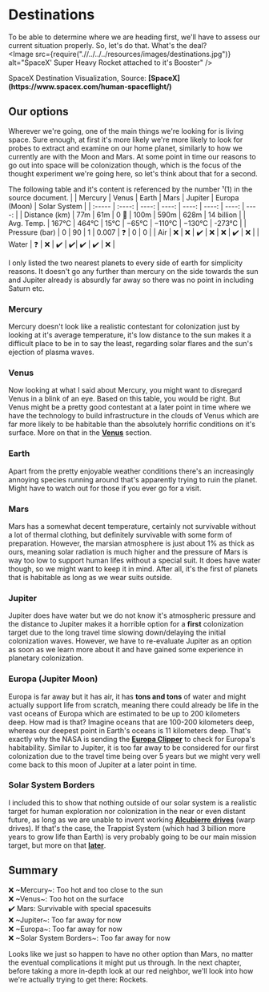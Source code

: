 
# Destinations <br />

To be able to determine where we are heading first, we'll have to assess our current situation properly. So, let's do that. What's the deal?
<br />
<Image src={require(".//../../../resources/images/destinations.jpg")} alt="SpaceX' Super Heavy Rocket attached to it's Booster" />
<p>SpaceX Destination Visualization, Source: <strong>[SpaceX](https://www.spacex.com/human-spaceflight/)</strong></p>

## Our options
Wherever we're going, one of the main things we're looking for is living space. Sure enough, at first it's more likely we're more likely to look for probes to extract and examine on our home planet, similarly to how we currently are with the Moon and Mars.
At some point in time our reasons to go out into space will be colonization though, which is the focus of the thought experiment we're going here, so let's think about that for a second.


The following table and it's content is referenced by the number ¹(1) in the source document.
|        | Mercury | Venus | Earth | Mars | Jupiter | Europa (Moon) | Solar System |
| :----- | :----: | ----: | ----: | ----: | ----: | ----: | ----: |
| Distance (km) | 77m | 61m | 0 🤯 | 100m | 590m | 628m | 14 billion | 
| Avg. Temp. | 167°C  |  464°C |  15°C |  −65°C |  −110°C |  −130°C | -273°C |
| Pressure (bar) | 0 |  90 |  1 |  0.007 | ❓ | 0 | 0 |
| Air | ❌ | ❌ | ✔️ | ❌ | ❌ | ✔️ | ❌ |
| Water | ❓ | ❌ | ✔️ | ✔️| ✔️ | ✔️ | ❌ |

I only listed the two nearest planets to every side of earth for simplicity reasons. It doesn't go any further than mercury on the side towards the sun and Jupiter already is absurdly far away so there was no point in including Saturn etc. 

### Mercury
Mercury doesn't look like a realistic contestant for colonization just by looking at it's average temperature, it's low distance to the sun makes it a difficult place to be in to say the least, regarding solar flares and the sun's ejection of plasma waves.

### Venus
Now looking at what I said about Mercury, you might want to disregard Venus in a blink of an eye. Based on this table, you would be right. But Venus might be a pretty good contestant at a later point in time where we have the technology to build
infrastructure in the clouds of Venus which are far more likely to be habitable than the absolutely horrific conditions on it's surface. More on that in the <strong>[Venus]()</strong> section.

### Earth
Apart from the pretty enjoyable weather conditions there's an increasingly annoying species running around that's apparently trying to ruin the planet. Might have to watch out for those if you ever go for a visit.

### Mars
Mars has a somewhat decent temperature, certainly not survivable without a lot of thermal clothing, but definitely survivable with some form of preparation. However, the marsian atmosphere is just about 1% as thick as ours, meaning solar radiation is much higher and the
pressure of Mars is way too low to support human lifes without a special suit. It does have water though, so we might want to keep it in mind. After all, it's the first of planets that is habitable as long as we wear suits outside.

### Jupiter
Jupiter does have water but we do not know it's atmospheric pressure and the distance to Jupiter makes it a horrible option for a <strong>first</strong> colonization target due to the long travel time slowing down/delaying the initial colonization waves. However,
we have to re-evaluate Jupiter as an option as soon as we learn more about it and have gained some experience in planetary colonization.

### Europa (Jupiter Moon)
Europa is far away but it has air, it has <strong>tons and tons</strong> of water and might actually support life from scratch, meaning there could already be life in the vast oceans of Europa which are estimated to be up to 200 kilometers deep. How mad is that? Imagine oceans that are 100-200 kilometers deep, whereas our deepest point in Earth's oceans is 11 kilometers deep. That's exactly why the NASA is sending the <strong>[Europa Clipper](https://europa.nasa.gov/)</strong>
to check for Europa's habitability. Similar to Jupiter, it is too far away to be considered for our first colonization due to the travel time being over 5 years but we might very well come back to this moon of Jupiter at a later point in time.

### Solar System Borders
I included this to show that nothing outside of our solar system is a realistic target for human exploration nor colonization in the near or even distant future, as long as we are unable to invent working <strong>[Alcubierre drives](https://en.wikipedia.org/wiki/Alcubierre_drive)</strong> (warp drives). If that's the case, the Trappist System (which had 3 billion more years to grow life than Earth) is very probably going to be our main mission target, but more on that <strong>[later]()</strong>.

## Summary
❌ ~Mercury~: Too hot and too close to the sun <br />
❌ ~Venus~: Too hot on the surface <br />
✔️ Mars: Survivable with special spacesuits <br />
❌ ~Jupiter~: Too far away for now <br />
❌ ~Europa~: Too far away for now <br />
❌ ~Solar System Borders~: Too far away for now <br />

Looks like we just so happen to have no other option than Mars, no matter the eventual complications it might put us through. In the next chapter, before taking a more in-depth look at our red neighbor, we'll look into how we're actually trying to get there: Rockets.

<Analytics />